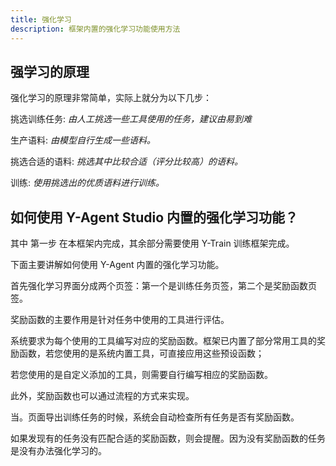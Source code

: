 ---
title: 强化学习
description: 框架内置的强化学习功能使用方法
---

## 强学习的原理

强化学习的原理非常简单，实际上就分为以下几步：

<Steps>
<Step>

挑选训练任务:
   _由人工挑选一些工具使用的任务，建议由易到难_

</Step>
<Step>

生产语料:
   _由模型自行生成一些语料。_

</Step>
<Step>

挑选合适的语料:
    _挑选其中比较合适（评分比较高）的语料。_

</Step>
<Step>

训练:
    _使用挑选出的优质语料进行训练。_

</Step>
</Steps>


## 如何使用 Y-Agent Studio 内置的强化学习功能？
其中 第一步 在本框架内完成，其余部分需要使用 Y-Train 训练框架完成。

下面主要讲解如何使用 Y-Agent 内置的强化学习功能。

首先强化学习界面分成两个页签：第一个是训练任务页签，第二个是奖励函数页签。


奖励函数的主要作用是针对任务中使用的工具进行评估。

系统要求为每个使用的工具编写对应的奖励函数。框架已内置了部分常用工具的奖励函数，若您使用的是系统内置工具，可直接应用这些预设函数；

若您使用的是自定义添加的工具，则需要自行编写相应的奖励函数。

此外，奖励函数也可以通过流程的方式来实现。

当。页面导出训练任务的时候，系统会自动检查所有任务是否有奖励函数。

如果发现有的任务没有匹配合适的奖励函数，则会提醒。因为没有奖励函数的任务是没有办法强化学习的。
